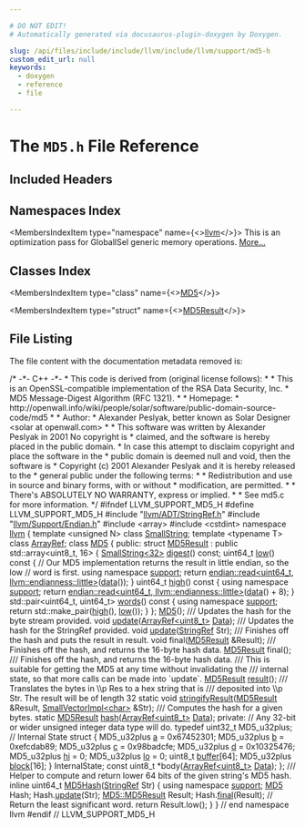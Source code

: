 ```yaml
---

# DO NOT EDIT!
# Automatically generated via docusaurus-plugin-doxygen by Doxygen.

slug: /api/files/include/include/llvm/include/llvm/support/md5-h
custom_edit_url: null
keywords:
  - doxygen
  - reference
  - file

---
```





# The `MD5.h` File Reference

<DoxygenPage pluginConfig={pluginConfig}>



## Included Headers

<IncludesList>
<IncludesListItem
  filePath="llvm/ADT/StringRef.h"
  permalink="/docs/api/files/include/include/llvm/include/llvm/adt/stringref-h"
  isLocal="true" />
<IncludesListItem
  filePath="llvm/Support/Endian.h"
  permalink="/docs/api/files/include/include/llvm/include/llvm/support/endian-h"
  isLocal="true" />
<IncludesListItem
  filePath="array"
  permalink=""
  isLocal="false" />
<IncludesListItem
  filePath="cstdint"
  permalink=""
  isLocal="false" />
</IncludesList>

## Namespaces Index

<MembersIndex>

<MembersIndexItem
  type="namespace"
  name={<><a href="/docs/api/namespaces/llvm">llvm</a></>}>
This is an optimization pass for GlobalISel generic memory operations. <a href="/docs/api/namespaces/llvm/#details">More...</a>
</MembersIndexItem>

</MembersIndex>

## Classes Index

<MembersIndex>

<MembersIndexItem
  type="class"
  name={<><a href="/docs/api/classes/llvm/md5">MD5</a></>}>
</MembersIndexItem>

<MembersIndexItem
  type="struct"
  name={<><a href="/docs/api/structs/llvm/md5/md5result">MD5Result</a></>}>
</MembersIndexItem>

</MembersIndex>


## File Listing

The file content with the documentation metadata removed is:

<ProgramListing>

<Link id="l00001" /><CodeLine lineNumber="1"><Highlight kind="comment">/&#42; -&#42;- C++ -&#42;-</Highlight></CodeLine>
<Link id="l00002" /><CodeLine lineNumber="2"><Highlight kind="comment"> &#42; This code is derived from (original license follows):</Highlight></CodeLine>
<Link id="l00003" /><CodeLine lineNumber="3"><Highlight kind="comment"> &#42;</Highlight></CodeLine>
<Link id="l00004" /><CodeLine lineNumber="4"><Highlight kind="comment"> &#42; This is an OpenSSL-compatible implementation of the RSA Data Security, Inc.</Highlight></CodeLine>
<Link id="l00005" /><CodeLine lineNumber="5"><Highlight kind="comment"> &#42; MD5 Message-Digest Algorithm (RFC 1321).</Highlight></CodeLine>
<Link id="l00006" /><CodeLine lineNumber="6"><Highlight kind="comment"> &#42;</Highlight></CodeLine>
<Link id="l00007" /><CodeLine lineNumber="7"><Highlight kind="comment"> &#42; Homepage:</Highlight></CodeLine>
<Link id="l00008" /><CodeLine lineNumber="8"><Highlight kind="comment"> &#42; http://openwall.info/wiki/people/solar/software/public-domain-source-code/md5</Highlight></CodeLine>
<Link id="l00009" /><CodeLine lineNumber="9"><Highlight kind="comment"> &#42;</Highlight></CodeLine>
<Link id="l00010" /><CodeLine lineNumber="10"><Highlight kind="comment"> &#42; Author:</Highlight></CodeLine>
<Link id="l00011" /><CodeLine lineNumber="11"><Highlight kind="comment"> &#42; Alexander Peslyak, better known as Solar Designer &lt;solar at openwall.com&gt;</Highlight></CodeLine>
<Link id="l00012" /><CodeLine lineNumber="12"><Highlight kind="comment"> &#42;</Highlight></CodeLine>
<Link id="l00013" /><CodeLine lineNumber="13"><Highlight kind="comment"> &#42; This software was written by Alexander Peslyak in 2001  No copyright is</Highlight></CodeLine>
<Link id="l00014" /><CodeLine lineNumber="14"><Highlight kind="comment"> &#42; claimed, and the software is hereby placed in the public domain.</Highlight></CodeLine>
<Link id="l00015" /><CodeLine lineNumber="15"><Highlight kind="comment"> &#42; In case this attempt to disclaim copyright and place the software in the</Highlight></CodeLine>
<Link id="l00016" /><CodeLine lineNumber="16"><Highlight kind="comment"> &#42; public domain is deemed null and void, then the software is</Highlight></CodeLine>
<Link id="l00017" /><CodeLine lineNumber="17"><Highlight kind="comment"> &#42; Copyright (c) 2001 Alexander Peslyak and it is hereby released to the</Highlight></CodeLine>
<Link id="l00018" /><CodeLine lineNumber="18"><Highlight kind="comment"> &#42; general public under the following terms:</Highlight></CodeLine>
<Link id="l00019" /><CodeLine lineNumber="19"><Highlight kind="comment"> &#42;</Highlight></CodeLine>
<Link id="l00020" /><CodeLine lineNumber="20"><Highlight kind="comment"> &#42; Redistribution and use in source and binary forms, with or without</Highlight></CodeLine>
<Link id="l00021" /><CodeLine lineNumber="21"><Highlight kind="comment"> &#42; modification, are permitted.</Highlight></CodeLine>
<Link id="l00022" /><CodeLine lineNumber="22"><Highlight kind="comment"> &#42;</Highlight></CodeLine>
<Link id="l00023" /><CodeLine lineNumber="23"><Highlight kind="comment"> &#42; There&#39;s ABSOLUTELY NO WARRANTY, express or implied.</Highlight></CodeLine>
<Link id="l00024" /><CodeLine lineNumber="24"><Highlight kind="comment"> &#42;</Highlight></CodeLine>
<Link id="l00025" /><CodeLine lineNumber="25"><Highlight kind="comment"> &#42; See md5.c for more information.</Highlight></CodeLine>
<Link id="l00026" /><CodeLine lineNumber="26"><Highlight kind="comment"> &#42;/</Highlight><Highlight kind="normal"></Highlight></CodeLine>
<Link id="l00027" /><CodeLine lineNumber="27"><Highlight kind="normal"></Highlight></CodeLine>
<Link id="l00028" /><CodeLine lineNumber="28"><Highlight kind="normal"></Highlight><Highlight kind="preprocessor">#ifndef LLVM&#95;SUPPORT&#95;MD5&#95;H</Highlight><Highlight kind="normal"></Highlight></CodeLine>
<Link id="l00029" /><CodeLine lineNumber="29"><Highlight kind="normal"></Highlight><Highlight kind="preprocessor">#define LLVM&#95;SUPPORT&#95;MD5&#95;H</Highlight><Highlight kind="normal"></Highlight></CodeLine>
<Link id="l00030" /><CodeLine lineNumber="30"><Highlight kind="normal"></Highlight></CodeLine>
<Link id="l00031" /><CodeLine lineNumber="31"><Highlight kind="normal"></Highlight><Highlight kind="preprocessor">#include &quot;<a href="/docs/api/files/include/include/llvm/include/llvm/adt/stringref-h">llvm/ADT/StringRef.h</a>&quot;</Highlight><Highlight kind="normal"></Highlight></CodeLine>
<Link id="l00032" /><CodeLine lineNumber="32"><Highlight kind="normal"></Highlight><Highlight kind="preprocessor">#include &quot;<a href="/docs/api/files/include/include/llvm/include/llvm/support/endian-h">llvm/Support/Endian.h</a>&quot;</Highlight><Highlight kind="normal"></Highlight></CodeLine>
<Link id="l00033" /><CodeLine lineNumber="33"><Highlight kind="normal"></Highlight><Highlight kind="preprocessor">#include &lt;array&gt;</Highlight><Highlight kind="normal"></Highlight></CodeLine>
<Link id="l00034" /><CodeLine lineNumber="34"><Highlight kind="normal"></Highlight><Highlight kind="preprocessor">#include &lt;cstdint&gt;</Highlight><Highlight kind="normal"></Highlight></CodeLine>
<Link id="l00035" /><CodeLine lineNumber="35"><Highlight kind="normal"></Highlight></CodeLine>
<Link id="l00036" /><CodeLine lineNumber="36"><Highlight kind="normal"></Highlight><Highlight kind="keyword">namespace </Highlight><Highlight kind="normal"><a href="/docs/api/namespaces/llvm">llvm</a> &#123;</Highlight></CodeLine>
<Link id="l00037" /><CodeLine lineNumber="37"><Highlight kind="normal"></Highlight></CodeLine>
<Link id="l00038" /><CodeLine lineNumber="38"><Highlight kind="normal"></Highlight><Highlight kind="keyword">template</Highlight><Highlight kind="normal"> &lt;</Highlight><Highlight kind="keywordtype">unsigned</Highlight><Highlight kind="normal"> N&gt; </Highlight><Highlight kind="keyword">class </Highlight><Highlight kind="normal"><a href="/docs/api/classes/llvm/smallstring">SmallString</a>;</Highlight></CodeLine>
<Link id="l00039" /><CodeLine lineNumber="39"><Highlight kind="normal"></Highlight><Highlight kind="keyword">template</Highlight><Highlight kind="normal"> &lt;</Highlight><Highlight kind="keyword">typename</Highlight><Highlight kind="normal"> T&gt; </Highlight><Highlight kind="keyword">class </Highlight><Highlight kind="normal"><a href="/docs/api/classes/llvm/arrayref">ArrayRef</a>;</Highlight></CodeLine>
<Link id="l00040" /><CodeLine lineNumber="40"><Highlight kind="normal"></Highlight></CodeLine>
<Link id="l00041" /><CodeLine lineNumber="41" lineLink="/docs/api/classes/llvm/md5"><Highlight kind="normal"></Highlight><Highlight kind="keyword">class </Highlight><Highlight kind="normal"><a href="/docs/api/classes/llvm/md5/#afa6155ec36de415ab2dcf5e54b670d13">MD5</a> &#123;</Highlight></CodeLine>
<Link id="l00042" /><CodeLine lineNumber="42"><Highlight kind="normal"></Highlight><Highlight kind="keyword">public</Highlight><Highlight kind="normal">:</Highlight></CodeLine>
<Link id="l00043" /><CodeLine lineNumber="43" lineLink="/docs/api/structs/llvm/md5/md5result"><Highlight kind="normal">  </Highlight><Highlight kind="keyword">struct </Highlight><Highlight kind="normal"><a href="/docs/api/structs/llvm/md5/md5result">MD5Result</a> : </Highlight><Highlight kind="keyword">public</Highlight><Highlight kind="normal"> std::array&lt;uint8&#95;t, 16&gt; &#123;</Highlight></CodeLine>
<Link id="l00044" /><CodeLine lineNumber="44"><Highlight kind="normal">    <a href="/docs/api/classes/llvm/smallstring">SmallString&lt;32&gt;</a> <a href="/docs/api/structs/llvm/md5/md5result/#a09ec9cf8d69ac45d9959d3aeb5ec2cce">digest</a>() </Highlight><Highlight kind="keyword">const</Highlight><Highlight kind="normal">;</Highlight></CodeLine>
<Link id="l00045" /><CodeLine lineNumber="45"><Highlight kind="normal"></Highlight></CodeLine>
<Link id="l00046" /><CodeLine lineNumber="46" lineLink="/docs/api/structs/llvm/md5/md5result/#a0c78a5721bb5677678f80f9d0589f028"><Highlight kind="normal">    uint64&#95;t <a href="/docs/api/structs/llvm/md5/md5result/#a0c78a5721bb5677678f80f9d0589f028">low</a>()</Highlight><Highlight kind="keyword"> const </Highlight><Highlight kind="normal">&#123;</Highlight></CodeLine>
<Link id="l00047" /><CodeLine lineNumber="47"><Highlight kind="normal">      </Highlight><Highlight kind="comment">// Our MD5 implementation returns the result in little endian, so the low</Highlight><Highlight kind="normal"></Highlight></CodeLine>
<Link id="l00048" /><CodeLine lineNumber="48"><Highlight kind="normal">      </Highlight><Highlight kind="comment">// word is first.</Highlight><Highlight kind="normal"></Highlight></CodeLine>
<Link id="l00049" /><CodeLine lineNumber="49"><Highlight kind="normal">      </Highlight><Highlight kind="keyword">using namespace </Highlight><Highlight kind="normal"><a href="/docs/api/namespaces/llvm/support">support</a>;</Highlight></CodeLine>
<Link id="l00050" /><CodeLine lineNumber="50"><Highlight kind="normal">      </Highlight><Highlight kind="keywordflow">return</Highlight><Highlight kind="normal"> <a href="/docs/api/namespaces/llvm/support/endian/#acfdf941f45bc58470ed8423b98862486">endian::read&lt;uint64&#95;t, llvm::endianness::little&gt;</a>(<a href="/docs/api/files/lib/lib/codegen/staticdatasplitter-cpp/#ad2fefd8832b4b1ea3dbb1f621063bbff">data</a>());</Highlight></CodeLine>
<Link id="l00051" /><CodeLine lineNumber="51"><Highlight kind="normal">    &#125;</Highlight></CodeLine>
<Link id="l00052" /><CodeLine lineNumber="52"><Highlight kind="normal"></Highlight></CodeLine>
<Link id="l00053" /><CodeLine lineNumber="53" lineLink="/docs/api/structs/llvm/md5/md5result/#a6cb733f826e3afeef8dea5b75abf2b04"><Highlight kind="normal">    uint64&#95;t <a href="/docs/api/structs/llvm/md5/md5result/#a6cb733f826e3afeef8dea5b75abf2b04">high</a>()</Highlight><Highlight kind="keyword"> const </Highlight><Highlight kind="normal">&#123;</Highlight></CodeLine>
<Link id="l00054" /><CodeLine lineNumber="54"><Highlight kind="normal">      </Highlight><Highlight kind="keyword">using namespace </Highlight><Highlight kind="normal"><a href="/docs/api/namespaces/llvm/support">support</a>;</Highlight></CodeLine>
<Link id="l00055" /><CodeLine lineNumber="55"><Highlight kind="normal">      </Highlight><Highlight kind="keywordflow">return</Highlight><Highlight kind="normal"> <a href="/docs/api/namespaces/llvm/support/endian/#acfdf941f45bc58470ed8423b98862486">endian::read&lt;uint64&#95;t, llvm::endianness::little&gt;</a>(<a href="/docs/api/files/lib/lib/codegen/staticdatasplitter-cpp/#ad2fefd8832b4b1ea3dbb1f621063bbff">data</a>() + 8);</Highlight></CodeLine>
<Link id="l00056" /><CodeLine lineNumber="56"><Highlight kind="normal">    &#125;</Highlight></CodeLine>
<Link id="l00057" /><CodeLine lineNumber="57" lineLink="/docs/api/structs/llvm/md5/md5result/#af77e38355fb254eb71b3c049cf7c8dc0"><Highlight kind="normal">    std::pair&lt;uint64&#95;t, uint64&#95;t&gt; <a href="/docs/api/structs/llvm/md5/md5result/#af77e38355fb254eb71b3c049cf7c8dc0">words</a>()</Highlight><Highlight kind="keyword"> const </Highlight><Highlight kind="normal">&#123;</Highlight></CodeLine>
<Link id="l00058" /><CodeLine lineNumber="58"><Highlight kind="normal">      </Highlight><Highlight kind="keyword">using namespace </Highlight><Highlight kind="normal"><a href="/docs/api/namespaces/llvm/support">support</a>;</Highlight></CodeLine>
<Link id="l00059" /><CodeLine lineNumber="59"><Highlight kind="normal">      </Highlight><Highlight kind="keywordflow">return</Highlight><Highlight kind="normal"> std::make&#95;pair(<a href="/docs/api/structs/llvm/md5/md5result/#a6cb733f826e3afeef8dea5b75abf2b04">high</a>(), <a href="/docs/api/structs/llvm/md5/md5result/#a0c78a5721bb5677678f80f9d0589f028">low</a>());</Highlight></CodeLine>
<Link id="l00060" /><CodeLine lineNumber="60"><Highlight kind="normal">    &#125;</Highlight></CodeLine>
<Link id="l00061" /><CodeLine lineNumber="61"><Highlight kind="normal">  &#125;;</Highlight></CodeLine>
<Link id="l00062" /><CodeLine lineNumber="62"><Highlight kind="normal"></Highlight></CodeLine>
<Link id="l00063" /><CodeLine lineNumber="63" lineLink="/docs/api/classes/llvm/md5/#afa6155ec36de415ab2dcf5e54b670d13"><Highlight kind="normal">  <a href="/docs/api/classes/llvm/md5/#afa6155ec36de415ab2dcf5e54b670d13">MD5</a>();</Highlight></CodeLine>
<Link id="l00064" /><CodeLine lineNumber="64"><Highlight kind="normal"></Highlight><Highlight kind="comment"></Highlight></CodeLine>
<Link id="l00065" /><CodeLine lineNumber="65"><Highlight kind="comment">  /// Updates the hash for the byte stream provided.</Highlight><Highlight kind="normal"></Highlight></CodeLine>
<Link id="l00066" /><CodeLine lineNumber="66"><Highlight kind="normal">  </Highlight><Highlight kind="keywordtype">void</Highlight><Highlight kind="normal"> <a href="/docs/api/classes/llvm/md5/#a3f41856aade4440631544e50238f75f5">update</a>(<a href="/docs/api/classes/llvm/arrayref">ArrayRef&lt;uint8&#95;t&gt;</a> <a href="/docs/api/namespaces/llvm/#aa20539e89704d20b98b97e9c3feac934">Data</a>);</Highlight></CodeLine>
<Link id="l00067" /><CodeLine lineNumber="67"><Highlight kind="normal"></Highlight><Highlight kind="comment"></Highlight></CodeLine>
<Link id="l00068" /><CodeLine lineNumber="68"><Highlight kind="comment">  /// Updates the hash for the StringRef provided.</Highlight><Highlight kind="normal"></Highlight></CodeLine>
<Link id="l00069" /><CodeLine lineNumber="69"><Highlight kind="normal">  </Highlight><Highlight kind="keywordtype">void</Highlight><Highlight kind="normal"> <a href="/docs/api/classes/llvm/md5/#a3f41856aade4440631544e50238f75f5">update</a>(<a href="/docs/api/classes/llvm/stringref">StringRef</a> Str);</Highlight></CodeLine>
<Link id="l00070" /><CodeLine lineNumber="70"><Highlight kind="normal"></Highlight><Highlight kind="comment"></Highlight></CodeLine>
<Link id="l00071" /><CodeLine lineNumber="71"><Highlight kind="comment">  /// Finishes off the hash and puts the result in result.</Highlight><Highlight kind="normal"></Highlight></CodeLine>
<Link id="l00072" /><CodeLine lineNumber="72"><Highlight kind="normal">  </Highlight><Highlight kind="keywordtype">void</Highlight><Highlight kind="normal"> </Highlight><Highlight kind="keyword">final</Highlight><Highlight kind="normal">(<a href="/docs/api/structs/llvm/md5/md5result">MD5Result</a> &amp;Result);</Highlight></CodeLine>
<Link id="l00073" /><CodeLine lineNumber="73"><Highlight kind="normal"></Highlight><Highlight kind="comment"></Highlight></CodeLine>
<Link id="l00074" /><CodeLine lineNumber="74"><Highlight kind="comment">  /// Finishes off the hash, and returns the 16-byte hash data.</Highlight><Highlight kind="normal"></Highlight></CodeLine>
<Link id="l00075" /><CodeLine lineNumber="75"><Highlight kind="normal">  <a href="/docs/api/structs/llvm/md5/md5result">MD5Result</a> </Highlight><Highlight kind="keyword">final</Highlight><Highlight kind="normal">();</Highlight></CodeLine>
<Link id="l00076" /><CodeLine lineNumber="76"><Highlight kind="normal"></Highlight><Highlight kind="comment"></Highlight></CodeLine>
<Link id="l00077" /><CodeLine lineNumber="77"><Highlight kind="comment">  /// Finishes off the hash, and returns the 16-byte hash data.</Highlight></CodeLine>
<Link id="l00078" /><CodeLine lineNumber="78"><Highlight kind="comment">  /// This is suitable for getting the MD5 at any time without invalidating the</Highlight></CodeLine>
<Link id="l00079" /><CodeLine lineNumber="79"><Highlight kind="comment">  /// internal state, so that more calls can be made into &#96;update&#96;.</Highlight><Highlight kind="normal"></Highlight></CodeLine>
<Link id="l00080" /><CodeLine lineNumber="80"><Highlight kind="normal">  <a href="/docs/api/structs/llvm/md5/md5result">MD5Result</a> <a href="/docs/api/classes/llvm/md5/#a6c6fdc9e89019b2c169fb700d64f76e4">result</a>();</Highlight></CodeLine>
<Link id="l00081" /><CodeLine lineNumber="81"><Highlight kind="normal"></Highlight><Highlight kind="comment"></Highlight></CodeLine>
<Link id="l00082" /><CodeLine lineNumber="82"><Highlight kind="comment">  /// Translates the bytes in \\p Res to a hex string that is</Highlight></CodeLine>
<Link id="l00083" /><CodeLine lineNumber="83"><Highlight kind="comment">  /// deposited into \\p Str. The result will be of length 32</Highlight><Highlight kind="normal"></Highlight></CodeLine>
<Link id="l00084" /><CodeLine lineNumber="84"><Highlight kind="normal">  </Highlight><Highlight kind="keyword">static</Highlight><Highlight kind="normal"> </Highlight><Highlight kind="keywordtype">void</Highlight><Highlight kind="normal"> <a href="/docs/api/classes/llvm/md5/#a450646b00c73312350d0f0f113a860e8">stringifyResult</a>(<a href="/docs/api/structs/llvm/md5/md5result">MD5Result</a> &amp;Result, <a href="/docs/api/classes/llvm/smallvectorimpl">SmallVectorImpl&lt;char&gt;</a> &amp;Str);</Highlight></CodeLine>
<Link id="l00085" /><CodeLine lineNumber="85"><Highlight kind="normal"></Highlight><Highlight kind="comment"></Highlight></CodeLine>
<Link id="l00086" /><CodeLine lineNumber="86"><Highlight kind="comment">  /// Computes the hash for a given bytes.</Highlight><Highlight kind="normal"></Highlight></CodeLine>
<Link id="l00087" /><CodeLine lineNumber="87"><Highlight kind="normal">  </Highlight><Highlight kind="keyword">static</Highlight><Highlight kind="normal"> <a href="/docs/api/structs/llvm/md5/md5result">MD5Result</a> <a href="/docs/api/classes/llvm/md5/#a6e8154c81c83bd9f77282d42ee62cddd">hash</a>(<a href="/docs/api/classes/llvm/arrayref">ArrayRef&lt;uint8&#95;t&gt;</a> <a href="/docs/api/namespaces/llvm/#aa20539e89704d20b98b97e9c3feac934">Data</a>);</Highlight></CodeLine>
<Link id="l00088" /><CodeLine lineNumber="88"><Highlight kind="normal"></Highlight></CodeLine>
<Link id="l00089" /><CodeLine lineNumber="89"><Highlight kind="normal"></Highlight><Highlight kind="keyword">private</Highlight><Highlight kind="normal">:</Highlight></CodeLine>
<Link id="l00090" /><CodeLine lineNumber="90"><Highlight kind="normal">  </Highlight><Highlight kind="comment">// Any 32-bit or wider unsigned integer data type will do.</Highlight><Highlight kind="normal"></Highlight></CodeLine>
<Link id="l00091" /><CodeLine lineNumber="91"><Highlight kind="normal">  </Highlight><Highlight kind="keyword">typedef</Highlight><Highlight kind="normal"> uint32&#95;t MD5&#95;u32plus;</Highlight></CodeLine>
<Link id="l00092" /><CodeLine lineNumber="92"><Highlight kind="normal"></Highlight></CodeLine>
<Link id="l00093" /><CodeLine lineNumber="93"><Highlight kind="normal">  </Highlight><Highlight kind="comment">// Internal State</Highlight><Highlight kind="normal"></Highlight></CodeLine>
<Link id="l00094" /><CodeLine lineNumber="94"><Highlight kind="normal">  </Highlight><Highlight kind="keyword">struct </Highlight><Highlight kind="normal">&#123;</Highlight></CodeLine>
<Link id="l00095" /><CodeLine lineNumber="95" lineLink="/docs/api/classes/llvm/md5/#a2bb994103b9ec34f4a1d0d3f503360c9"><Highlight kind="normal">    MD5&#95;u32plus <a href="/docs/api/classes/llvm/md5/#a2bb994103b9ec34f4a1d0d3f503360c9">a</a> = 0x67452301;</Highlight></CodeLine>
<Link id="l00096" /><CodeLine lineNumber="96" lineLink="/docs/api/classes/llvm/md5/#ac956eabbc7bd44c6367d96b90cbcf25b"><Highlight kind="normal">    MD5&#95;u32plus <a href="/docs/api/classes/llvm/md5/#ac956eabbc7bd44c6367d96b90cbcf25b">b</a> = 0xefcdab89;</Highlight></CodeLine>
<Link id="l00097" /><CodeLine lineNumber="97" lineLink="/docs/api/classes/llvm/md5/#aec9ba2d06b075a7a7f93a6d54772502d"><Highlight kind="normal">    MD5&#95;u32plus <a href="/docs/api/classes/llvm/md5/#aec9ba2d06b075a7a7f93a6d54772502d">c</a> = 0x98badcfe;</Highlight></CodeLine>
<Link id="l00098" /><CodeLine lineNumber="98" lineLink="/docs/api/classes/llvm/md5/#adb871ceca413199c264d529a1852fb4e"><Highlight kind="normal">    MD5&#95;u32plus <a href="/docs/api/classes/llvm/md5/#adb871ceca413199c264d529a1852fb4e">d</a> = 0x10325476;</Highlight></CodeLine>
<Link id="l00099" /><CodeLine lineNumber="99" lineLink="/docs/api/classes/llvm/md5/#a6792823c2bd6480d1ada988206a2ec4a"><Highlight kind="normal">    MD5&#95;u32plus <a href="/docs/api/classes/llvm/md5/#a6792823c2bd6480d1ada988206a2ec4a">hi</a> = 0;</Highlight></CodeLine>
<Link id="l00100" /><CodeLine lineNumber="100" lineLink="/docs/api/classes/llvm/md5/#a99769495224d689d27c21a35bb093f60"><Highlight kind="normal">    MD5&#95;u32plus <a href="/docs/api/classes/llvm/md5/#a99769495224d689d27c21a35bb093f60">lo</a> = 0;</Highlight></CodeLine>
<Link id="l00101" /><CodeLine lineNumber="101" lineLink="/docs/api/classes/llvm/md5/#a8a814b46e2755a527e14254b86623639"><Highlight kind="normal">    uint8&#95;t <a href="/docs/api/classes/llvm/md5/#a8a814b46e2755a527e14254b86623639">buffer</a>&#91;64&#93;;</Highlight></CodeLine>
<Link id="l00102" /><CodeLine lineNumber="102" lineLink="/docs/api/classes/llvm/md5/#a139cd613a1ffbda23621cca6ef7a5a46"><Highlight kind="normal">    MD5&#95;u32plus <a href="/docs/api/classes/llvm/md5/#a139cd613a1ffbda23621cca6ef7a5a46">block</a>&#91;16&#93;;</Highlight></CodeLine>
<Link id="l00103" /><CodeLine lineNumber="103"><Highlight kind="normal">  &#125; InternalState;</Highlight></CodeLine>
<Link id="l00104" /><CodeLine lineNumber="104"><Highlight kind="normal"></Highlight></CodeLine>
<Link id="l00105" /><CodeLine lineNumber="105"><Highlight kind="normal">  </Highlight><Highlight kind="keyword">const</Highlight><Highlight kind="normal"> uint8&#95;t &#42;body(<a href="/docs/api/classes/llvm/arrayref">ArrayRef&lt;uint8&#95;t&gt;</a> <a href="/docs/api/namespaces/llvm/#aa20539e89704d20b98b97e9c3feac934">Data</a>);</Highlight></CodeLine>
<Link id="l00106" /><CodeLine lineNumber="106"><Highlight kind="normal">&#125;;</Highlight></CodeLine>
<Link id="l00107" /><CodeLine lineNumber="107"><Highlight kind="normal"></Highlight><Highlight kind="comment"></Highlight></CodeLine>
<Link id="l00108" /><CodeLine lineNumber="108"><Highlight kind="comment">/// Helper to compute and return lower 64 bits of the given string&#39;s MD5 hash.</Highlight><Highlight kind="normal"></Highlight></CodeLine>
<Link id="l00109" /><CodeLine lineNumber="109" lineLink="/docs/api/namespaces/llvm/#abcc6aac115764c36b17d83e4bd4cc36e"><Highlight kind="normal"></Highlight><Highlight kind="keyword">inline</Highlight><Highlight kind="normal"> uint64&#95;t <a href="/docs/api/namespaces/llvm/sampleprof/#a8e89e6935aaf48cde9d60fd12a3dae0f">MD5Hash</a>(<a href="/docs/api/classes/llvm/stringref">StringRef</a> Str) &#123;</Highlight></CodeLine>
<Link id="l00110" /><CodeLine lineNumber="110"><Highlight kind="normal">  </Highlight><Highlight kind="keyword">using namespace </Highlight><Highlight kind="normal"><a href="/docs/api/namespaces/llvm/support">support</a>;</Highlight></CodeLine>
<Link id="l00111" /><CodeLine lineNumber="111"><Highlight kind="normal"></Highlight></CodeLine>
<Link id="l00112" /><CodeLine lineNumber="112"><Highlight kind="normal">  <a href="/docs/api/classes/llvm/md5">MD5</a> Hash;</Highlight></CodeLine>
<Link id="l00113" /><CodeLine lineNumber="113"><Highlight kind="normal">  Hash.<a href="/docs/api/classes/llvm/md5/#a3f41856aade4440631544e50238f75f5">update</a>(Str);</Highlight></CodeLine>
<Link id="l00114" /><CodeLine lineNumber="114"><Highlight kind="normal">  <a href="/docs/api/structs/llvm/md5/md5result">MD5::MD5Result</a> Result;</Highlight></CodeLine>
<Link id="l00115" /><CodeLine lineNumber="115"><Highlight kind="normal">  Hash.<a href="/docs/api/classes/llvm/md5/#a5138672d89124f45e2217d8484a59a40">final</a>(Result);</Highlight></CodeLine>
<Link id="l00116" /><CodeLine lineNumber="116"><Highlight kind="normal">  </Highlight><Highlight kind="comment">// Return the least significant word.</Highlight><Highlight kind="normal"></Highlight></CodeLine>
<Link id="l00117" /><CodeLine lineNumber="117"><Highlight kind="normal">  </Highlight><Highlight kind="keywordflow">return</Highlight><Highlight kind="normal"> Result.low();</Highlight></CodeLine>
<Link id="l00118" /><CodeLine lineNumber="118"><Highlight kind="normal">&#125;</Highlight></CodeLine>
<Link id="l00119" /><CodeLine lineNumber="119"><Highlight kind="normal"></Highlight></CodeLine>
<Link id="l00120" /><CodeLine lineNumber="120"><Highlight kind="normal">&#125; </Highlight><Highlight kind="comment">// end namespace llvm</Highlight><Highlight kind="normal"></Highlight></CodeLine>
<Link id="l00121" /><CodeLine lineNumber="121"><Highlight kind="normal"></Highlight></CodeLine>
<Link id="l00122" /><CodeLine lineNumber="122"><Highlight kind="normal"></Highlight><Highlight kind="preprocessor">#endif </Highlight><Highlight kind="comment">// LLVM&#95;SUPPORT&#95;MD5&#95;H</Highlight><Highlight kind="normal"></Highlight></CodeLine>

</ProgramListing>


</DoxygenPage>
